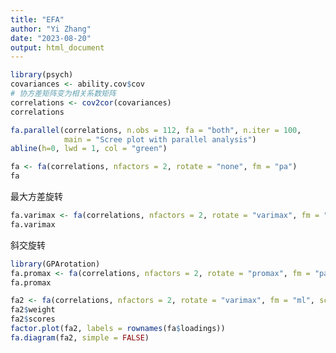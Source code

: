 ```yaml
---
title: "EFA"
author: "Yi Zhang"
date: "2023-08-20"
output: html_document
---
```


```r
library(psych)
covariances <- ability.cov$cov
# 协方差矩阵变为相关系数矩阵
correlations <- cov2cor(covariances)
correlations
```

```r
fa.parallel(correlations, n.obs = 112, fa = "both", n.iter = 100,
            main = "Scree plot with parallel analysis")
abline(h=0, lwd = 1, col = "green")
```
```r
fa <- fa(correlations, nfactors = 2, rotate = "none", fm = "pa")
fa
```
最大方差旋转
```r
fa.varimax <- fa(correlations, nfactors = 2, rotate = "varimax", fm = "pa")
fa.varimax
```
斜交旋转
```r
library(GPArotation)
fa.promax <- fa(correlations, nfactors = 2, rotate = "promax", fm = "pa")
fa.promax
```

```r
fa2 <- fa(correlations, nfactors = 2, rotate = "varimax", fm = "ml", score = TRUE)
fa2$weight
fa2$scores
factor.plot(fa2, labels = rownames(fa$loadings))
fa.diagram(fa2, simple = FALSE)
```

